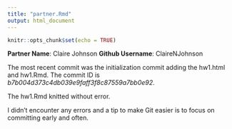 ```yaml
---
title: "partner.Rmd"
output: html_document
---
```


```r
knitr::opts_chunk$set(echo = TRUE)
```

**Partner Name**: Claire Johnson
**Github Username**: ClaireNJohnson

The most recent commit was the initialization commit adding the hw1.html and hw1.Rmd.  The commit ID is *b7b004d373c4db039e9faff3f8c87559a7bb0e92*.

The hw1.Rmd knitted without error.

I didn't encounter any errors and a tip to make Git easier is to focus on committing early and often.